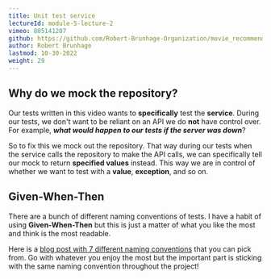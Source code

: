 ```yaml
---
title: Unit test service
lectureId: module-5-lecture-2
vimeo: 805141207
github: https://github.com/Robert-Brunhage-Organization/movie_recommendation_app_course/commits/main
author: Robert Brunhage
lastmod: 10-30-2022
weight: 29
---
```


## Why do we mock the repository?

Our tests written in this video wants to **specifically** test the **service**. During our tests, we don't want to be reliant on an API we do **not** have control over. For example, **_what would happen to our tests if the server was down_**?

  

So to fix this we mock out the repository. That way during our tests when the service calls the repository to make the API calls, we can specifically tell our mock to return **specified values** instead. This way we are in control of whether we want to test with a **value**, **exception**, and so on.

  

## Given-When-Then

There are a bunch of different naming conventions of tests. I have a habit of using **Given-When-Then** but this is just a matter of what you like the most and think is the most readable.

  

Here is a [blog post with 7 different naming conventions](https://dzone.com/articles/7-popular-unit-test-naming) that you can pick from. Go with whatever you enjoy the most but the important part is sticking with the same naming convention throughout the project!
